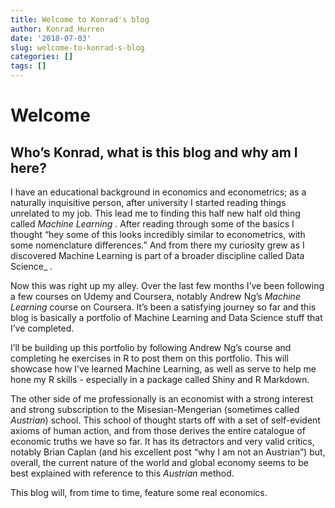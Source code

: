 ```yaml
---
title: Welcome to Konrad's blog
author: Konrad Hurren
date: '2018-07-03'
slug: welcome-to-konrad-s-blog
categories: []
tags: []
---
```

# Welcome

## Who's Konrad, what is this blog and why am I here?

I have an educational background in economics and econometrics; as a naturally inquisitive person, after university I started reading things unrelated to my job. This lead me to finding this half new half old thing called _Machine Learning_ . After reading through some of the basics I thought "hey some of this looks incredibly similar to econometrics, with some nomenclature differences." And from there my curiosity grew as I discovered Machine Learning is part of a broader discipline called Data Science_ .

Now this was right up my alley. Over the last few months I've been following a few courses on Udemy and Coursera, notably Andrew Ng's _Machine Learning_ course on Coursera. It's been a satisfying journey so far and this blog is basically a portfolio of Machine Learning and Data Science stuff that I've completed.

I'll be building up this portfolio by following Andrew Ng's course and completing he exercises in R to post them on this portfolio. This will showcase how I've learned Machine Learning, as well as serve to help me hone my R skills - especially in a package called Shiny and R Markdown.

The other side of me professionally is an economist with a strong interest and strong subscription to the Misesian-Mengerian (sometimes called _Austrian_) school. This school of thought starts off with a set of self-evident axioms of human action, and from those derives the entire catalogue of economic truths we have so far. It has its detractors and very valid critics, notably Brian Caplan (and his excellent post "why I am not an Austrian") but, overall, the current nature of the world and global economy seems to be best explained with reference to this _Austrian_ method.

This blog will, from time to time, feature some real economics.


